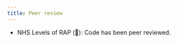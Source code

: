 ```yaml
---
title: Peer review
---
```


:::{.guidelines}
* NHS Levels of RAP (🥉): Code has been peer reviewed.
:::
